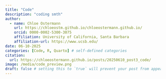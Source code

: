 ```yaml
---
title: "Code"
description: "coding smth"
author:
  - name: Chloe Ostermann
    url: https://chloeostm.github.io/chloeostermann.github.io/
    orcid: 0000-0002-5300-3075
    affiliation: University of California, Santa Barbara
    affiliation-url: https://www.ucsb.edu/ 
date: 06-10-2025
categories: [Code, R, Quarto] # self-defined categories
citation: 
  url: https://chloeostermann.github.io/posts/20250610_post3_code/ 
image: /media/code_preview.png
draft: false # setting this to `true` will prevent your post from appearing on your listing page until you're ready!
---
```


